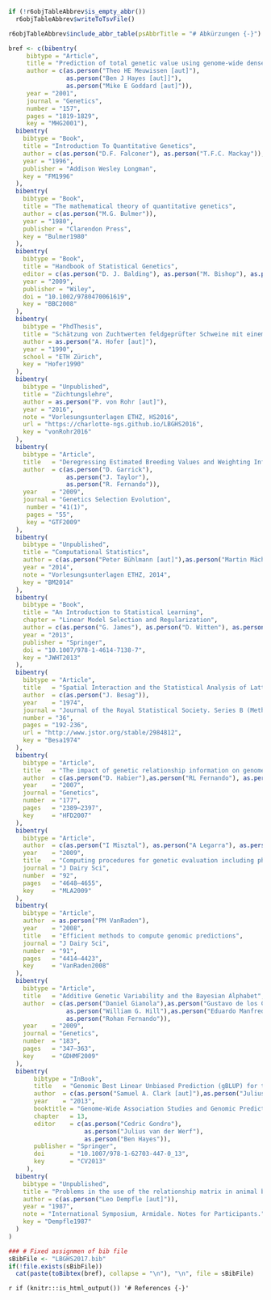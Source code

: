 <!-- ------------------------------------------------------------------- --
  -- END of document:  Below this must not be anything, except the stuff --
  -- concerning the table of abbreviations                               --> 
  

```r
if (!r6objTableAbbrev$is_empty_abbr())
  r6objTableAbbrev$writeToTsvFile()
```

```r
r6objTableAbbrev$include_abbr_table(psAbbrTitle = "# Abkürzungen {-}")
```


```r
bref <- c(bibentry(
     bibtype = "Article",
     title = "Prediction of total genetic value using genome-wide dense marker maps",
     author = c(as.person("Theo HE Meuwissen [aut]"), 
                as.person("Ben J Hayes [aut]]"),
                as.person("Mike E Goddard [aut]")),
     year = "2001",
     journal = "Genetics",
     number = "157",
     pages = "1819-1829",
     key = "MHG2001"),
  bibentry(
    bibtype = "Book",
    title = "Introduction To Quantitative Genetics",
    author = c(as.person("D.F. Falconer"), as.person("T.F.C. Mackay")),
    year = "1996",
    publisher = "Addison Wesley Longman",
    key = "FM1996"
  ),
  bibentry(
    bibtype = "Book",
    title = "The mathematical theory of quantitative genetics",
    author = c(as.person("M.G. Bulmer")),
    year = "1980",
    publisher = "Clarendon Press",
    key = "Bulmer1980"
  ),
  bibentry(
    bibtype = "Book",
    title = "Handbook of Statistical Genetics",
    editor = c(as.person("D. J. Balding"), as.person("M. Bishop"), as.person("C. Cannings")),
    year = "2009",
    publisher = "Wiley",
    doi = "10.1002/9780470061619",
    key = "BBC2008"
  ),
  bibentry(
    bibtype = "PhdThesis",
    title = "Schätzung von Zuchtwerten feldgeprüfter Schweine mit einem Mehrmerkmals-Tiermodell",
    author = as.person("A. Hofer [aut]"),
    year = "1990",
    school = "ETH Zürich",
    key = "Hofer1990"
  ),
  bibentry(
    bibtype = "Unpublished",
    title = "Züchtungslehre",
    author = as.person("P. von Rohr [aut]"),
    year = "2016",
    note = "Vorlesungsunterlagen ETHZ, HS2016",
    url = "https://charlotte-ngs.github.io/LBGHS2016",
    key = "vonRohr2016"
  ),
  bibentry(
    bibtype = "Article",
    title   = "Deregressing Estimated Breeding Values and Weighting Information for Genomic Regression Analyses",
    author  = c(as.person("D. Garrick"), 
                as.person("J. Taylor"), 
                as.person("R. Fernando")),
    year    = "2009",
    journal = "Genetics Selection Evolution",
     number = "41(1)",
     pages = "55",
     key = "GTF2009"
  ),
  bibentry(
    bibtype = "Unpublished",
    title = "Computational Statistics",
    author = c(as.person("Peter Bühlmann [aut]"),as.person("Martin Mächler [aut]")),
    year = "2014",
    note = "Vorlesungsunterlagen ETHZ, 2014",
    key = "BM2014"
  ),
  bibentry(
    bibtype = "Book",
    title = "An Introduction to Statistical Learning",
    chapter = "Linear Model Selection and Regularization",
    author = c(as.person("G. James"), as.person("D. Witten"), as.person("T. Hastie"), as.person("R. Tibshirani")),
    year = "2013",
    publisher = "Springer",
    doi = "10.1007/978-1-4614-7138-7",
    key = "JWHT2013"
  ),
  bibentry(
    bibtype = "Article",
    title   = "Spatial Interaction and the Statistical Analysis of Lattice Systems",
    author  = c(as.person("J. Besag")),
    year    = "1974",
    journal = "Journal of the Royal Statistical Society. Series B (Methodological)",
    number = "36",
    pages = "192-236",
    url = "http://www.jstor.org/stable/2984812",
    key = "Besa1974"
  ),
  bibentry(
    bibtype = "Article",
    title   = "The impact of genetic relationship information on genome-assisted breeding values",
    author  = c(as.person("D. Habier"),as.person("RL Fernando"), as.person("JCM Dekkers")),
    year    = "2007",
    journal = "Genetics",
    number  = "177",
    pages   = "2389–2397",
    key     = "HFD2007"
  ),
  bibentry(
    bibtype = "Article",
    author  = c(as.person("I Misztal"), as.person("A Legarra"), as.person("I Aguilar")),
    year    = "2009",
    title   = "Computing procedures for genetic evaluation including phenotypic, full pedigree, and genomic information", 
    journal = "J Dairy Sci",
    number  = "92",
    pages   = "4648–4655",
    key     = "MLA2009"
  ),
  bibentry(
    bibtype = "Article",
    author  = as.person("PM VanRaden"),
    year    = "2008",
    title   = "Efficient methods to compute genomic predictions",
    journal = "J Dairy Sci",
    number  = "91",
    pages   = "4414–4423",
    key     = "VanRaden2008"
  ),
  bibentry(
    bibtype = "Article",
    title   = "Additive Genetic Variability and the Bayesian Alphabet",
    author  = c(as.person("Daniel Gianola"),as.person("Gustavo de los Campos"),
                as.person("William G. Hill"),as.person("Eduardo Manfredi"),
                as.person("Rohan Fernando")),
    year    = "2009",
    journal = "Genetics",
    number  = "183",
    pages   = "347–363",
    key     = "GDHMF2009"
  ),
  bibentry(
       bibtype = "InBook",
       title   = "Genomic Best Linear Unbiased Prediction (gBLUP) for the Estimation of Genomic Breeding Values",
       author  = c(as.person("Samuel A. Clark [aut]"),as.person("Julius van der Werf [aut]")),
       year    = "2013",
       booktitle = "Genome-Wide Association Studies and Genomic Prediction, Methods in Molecular Biology, vol 1019",
       chapter   = 13,
       editor    = c(as.person("Cedric Gondro"), 
                     as.person("Julius van der Werf"),
                     as.person("Ben Hayes")),
       publisher = "Springer",
       doi       = "10.1007/978-1-62703-447-0_13",
       key       = "CV2013"
     ),
  bibentry(
    bibtype = "Unpublished",
    title = "Problems in the use of the relationship matrix in animal breeding.",
    author = c(as.person("Leo Dempfle [aut]")),
    year = "1987",
    note = "International Symposium, Armidale. Notes for Participants.",
    key = "Dempfle1987"
  )
)

### # Fixed assignmen of bib file
sBibFile <- "LBGHS2017.bib"
if(!file.exists(sBibFile))
  cat(paste(toBibtex(bref), collapse = "\n"), "\n", file = sBibFile)
```


`r if (knitr:::is_html_output()) '# References {-}'`
